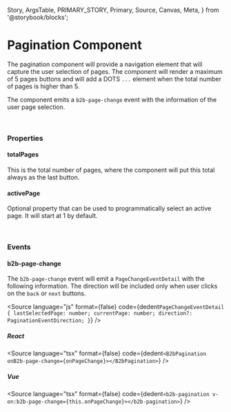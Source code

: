   Story,
  ArgsTable,
  PRIMARY_STORY,
  Primary,
  Source,
  Canvas,
  Meta,
} from '@storybook/blocks';



<Meta of={PaginationStories} />

# Pagination Component

<Canvas columns={3} withSource="open" withToolbar={false}>
  <Story id="components-interaction-pagination--story-010-pagination" />
</Canvas>

The pagination component will provide a navigation element that will capture the user selection of pages.
The component will render a maximum of 5 pages buttons and will add a DOTS `...` element when the total number of
pages is higher than 5.

The component emits a `b2b-page-change` event with the information of the user page selection.

<br />

### Properties

#### totalPages

This is the total number of pages, where the component will put this total always as the last button.

#### activePage

Optional property that can be used to programmatically select an active page. It will start at 1 by default.

<br />

### Events

#### b2b-page-change

The `b2b-page-change` event will emit a `PageChangeEventDetail` with the following information. The direction will be
included only when user clicks on the `back` or `next` buttons.

<Source
  language="js"
  format={false}
  code={dedent`
    PageChangeEventDetail {
  lastSelectedPage: number;
  currentPage: number;
  direction?: PaginationEventDirection;
}
  `}
/>

##### React

<Source
  language="tsx"
  format={false}
  code={dedent`
    <B2bPagination onB2b-page-change={onPageChange}></B2bPagination>
  `}
/>

##### Vue

<Source
  language="tsx"
  format={false}
  code={dedent`
    <b2b-pagination v-on:b2b-page-change={this.onPageChange}></b2b-pagination>
  `}
/>
